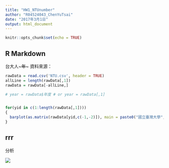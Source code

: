 ```yaml
---
title: "HW1_NTUnumber"
author: "R04524043_ChenYuTsai"
date: "2017年3月1日"
output: html_document
---
```


```r
knitr::opts_chunk$set(echo = TRUE)
```

## R Markdown
台大人~~~年~~~
資料來源：

```r
rawData = read.csv('NTU.csv', header = TRUE)
allLine = length(rawData[,1])
rawData = rawData[-allLine,]

# year = rawData$年度 # or year = rawData[,1]


for(yid in c(1:length(rawData[,1])))
{
  barplot(as.matrix(rawData[yid,c(-1,-2)]), main = paste0("國立臺灣大學", rawData[yid,1],"年大學部總計", rawData[yid,2], "人"))
}
```

## rrr
分析

<img src="https://andytsai8.github.io/Andytsai/StudentNumberNTU/students.gif">
